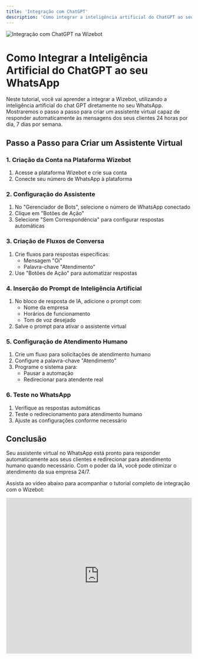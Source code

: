 ```yaml
---
title: 'Integração com ChatGPT'
description: 'Como integrar a inteligência artificial do ChatGPT ao seu WhatsApp usando a Wizebot'
---
```


<Frame>
  <img src="/images/geral/capa06.jpg" alt="Integração com ChatGPT na Wizebot" />
</Frame>

# Como Integrar a Inteligência Artificial do ChatGPT ao seu WhatsApp

Neste tutorial, você vai aprender a integrar a Wizebot, utilizando a inteligência artificial do chat GPT diretamente no seu WhatsApp. Mostraremos o passo a passo para criar um assistente virtual capaz de responder automaticamente às mensagens dos seus clientes 24 horas por dia, 7 dias por semana.

## Passo a Passo para Criar um Assistente Virtual

### 1. Criação da Conta na Plataforma Wizebot
1. Acesse a plataforma Wizebot e crie sua conta
2. Conecte seu número de WhatsApp à plataforma

### 2. Configuração do Assistente
1. No "Gerenciador de Bots", selecione o número de WhatsApp conectado
2. Clique em "Botões de Ação"
3. Selecione "Sem Correspondência" para configurar respostas automáticas

### 3. Criação de Fluxos de Conversa
1. Crie fluxos para respostas específicas:
   - Mensagem "Oi"
   - Palavra-chave "Atendimento"
2. Use "Botões de Ação" para automatizar respostas

### 4. Inserção do Prompt de Inteligência Artificial
1. No bloco de resposta de IA, adicione o prompt com:
   - Nome da empresa
   - Horários de funcionamento
   - Tom de voz desejado
2. Salve o prompt para ativar o assistente virtual

### 5. Configuração de Atendimento Humano
1. Crie um fluxo para solicitações de atendimento humano
2. Configure a palavra-chave "Atendimento"
3. Programe o sistema para:
   - Pausar a automação
   - Redirecionar para atendente real

### 6. Teste no WhatsApp
1. Verifique as respostas automáticas
2. Teste o redirecionamento para atendimento humano
3. Ajuste as configurações conforme necessário

## Conclusão

Seu assistente virtual no WhatsApp está pronto para responder automaticamente aos seus clientes e redirecionar para atendimento humano quando necessário. Com o poder da IA, você pode otimizar o atendimento da sua empresa 24/7.

Assista ao vídeo abaixo para acompanhar o tutorial completo de integração com o Wizebot:

<iframe
  width="100%"
  height="422"
  src="https://www.youtube.com/embed/dIaGDs06p2k"
  title="Como Integrar ChatGPT ao WhatsApp com Wizebot"
  frameborder="0"
  allow="accelerometer; autoplay; clipboard-write; encrypted-media; gyroscope; picture-in-picture"
  allowfullscreen
></iframe>
